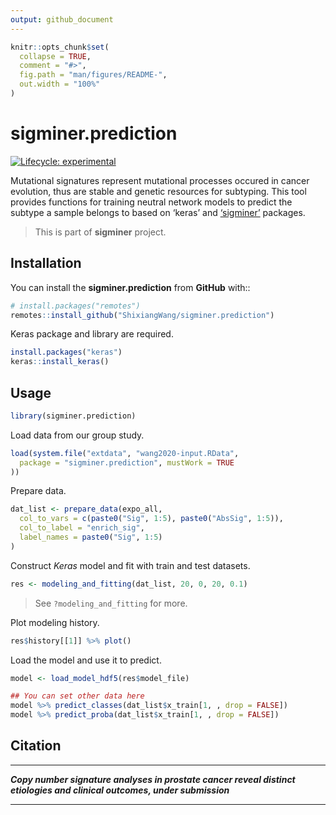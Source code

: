 ```yaml
---
output: github_document
---
```


<!-- README.md is generated from README.Rmd. Please edit that file -->

```r
knitr::opts_chunk$set(
  collapse = TRUE,
  comment = "#>",
  fig.path = "man/figures/README-",
  out.width = "100%"
)
```

# sigminer.prediction

<!-- badges: start -->
[![Lifecycle: experimental](https://img.shields.io/badge/lifecycle-experimental-orange.svg)](https://www.tidyverse.org/lifecycle/#experimental)
<!-- badges: end -->

Mutational signatures represent mutational processes occured in cancer evolution, thus are stable and genetic resources for subtyping. This tool provides functions for training neutral network models to predict the subtype a sample belongs to based on 'keras' and ['sigminer'](https://github.com/ShixiangWang/sigminer) packages.

> This is part of **sigminer** project.

## Installation

You can install the **sigminer.prediction** from **GitHub** with::

``` r
# install.packages("remotes")
remotes::install_github("ShixiangWang/sigminer.prediction")
```

Keras package and library are required.

```r
install.packages("keras")
keras::install_keras()
```


## Usage

```r
library(sigminer.prediction)
```

Load data from our group study.

```r
load(system.file("extdata", "wang2020-input.RData",
  package = "sigminer.prediction", mustWork = TRUE
))
```

Prepare data.

```r
dat_list <- prepare_data(expo_all,
  col_to_vars = c(paste0("Sig", 1:5), paste0("AbsSig", 1:5)),
  col_to_label = "enrich_sig",
  label_names = paste0("Sig", 1:5)
)
```

Construct *Keras* model and fit with train and test datasets.

```r
res <- modeling_and_fitting(dat_list, 20, 0, 20, 0.1)
```

> See `?modeling_and_fitting` for more.

Plot modeling history.

```r
res$history[[1]] %>% plot()
```

Load the model and use it to predict.

```r
model <- load_model_hdf5(res$model_file)

## You can set other data here
model %>% predict_classes(dat_list$x_train[1, , drop = FALSE])
model %>% predict_proba(dat_list$x_train[1, , drop = FALSE])
```


## Citation

-----

***Copy number signature analyses in prostate cancer reveal distinct
etiologies and clinical outcomes, under submission***

-----

